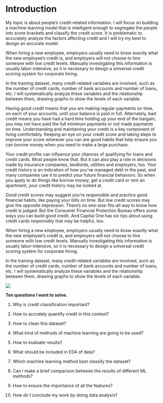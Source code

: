 # Introduction

My topic is about people's credit-related information. I will focus on building a machine learning model that is intelligent enough to segregate the people into score brackets and classify the credit score. It is problematic to accurately analyze the factors affecting credit and I will try my best to design an ancurate model.

When hiring a new employee, employers usually need to know exactly what the new employee's credit is, and employers will not choose to hire someone with low credit levels. Manually investigating this information is usually labor-intensive, so it is necessary to design a universal credit scoring system for corporate hiring.

In the training dataset, many credit-related variables are involved, such as the number of credit cards, number of bank accounts and number of loans, etc. I will systematically analyze these variables and the relationship between them, drawing graphs to show the levels of each variable.

Having good credit means that you are making regular payments on time, on each of your accounts, until your balance is paid in full. Alternately, bad credit means you have had a hard time holding up your end of the bargain; you may not have paid the full minimum payments or not made payments on time.
Understanding and maintaining your credit is a key component of living comfortably. Keeping an eye on your credit score and taking steps to improve your score wherever you can are good habits that help ensure you can borrow money when you need to make a large purchase.

Your credit profile can influence your chances of qualifying for loans and credit cards. Most people know that. But it can also play a role in decisions made by insurance companies, landlords, utilities and employers, too. Your credit history is an indication of how you’ve managed debt in the past, and many companies use it to predict your future financial behaviors. So when you apply to do things like borrow money, get a credit card or rent an apartment, your credit history may be looked at.

Good credit scores may suggest you’re responsible and practice good financial habits, like paying your bills on time. But low credit scores may give the opposite impression.
There’s no one-size-fits-all way to know how credit is judged. But the Consumer Financial Protection Bureau offers some ways you can build good credit. And Capital One has six tips about using credit cards responsibly that may be helpful, too.

When hiring a new employee, employers usually need to know exactly what the new employee's credit is, and employers will not choose to hire someone with low credit levels. Manually investigating this information is usually labor-intensive, so it is necessary to design a universal credit scoring system for corporate hiring.

In the training dataset, many credit-related variables are involved, such as the number of credit cards, number of bank accounts and number of loans, etc. I will systematically analyze these variables and the relationship between them, drawing graphs to show the levels of each variable.

![](credit.png)

**Ten questions I want to solve.**

1. Why is credit classification important?

2. How to accrately quantify credit in this context?

3. How to clean this dataset?

4. What kind of methods of machine learning are going to be used?

5. How to evaluate results?

6. What should be included in EDA of data?

7. Which machine learning method best classify the dataset?

8. Can I make a brief comparison between the results of different ML methods?

9. How to ensure the importance of all the features?

10. How do I conclude my work by doing data analysis?